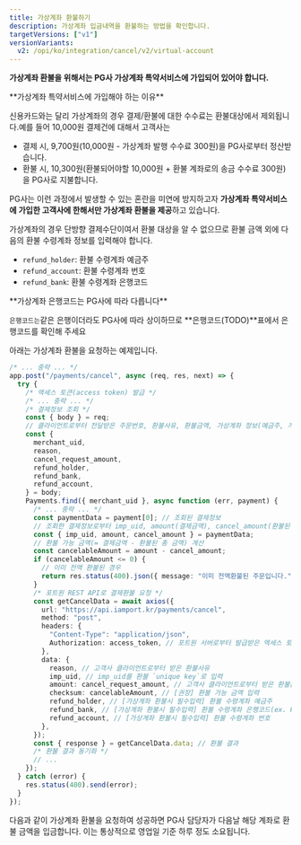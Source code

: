 ```yaml
---
title: 가상계좌 환불하기
description: 가상계좌 입금내역을 환불하는 방법을 확인합니다.
targetVersions: ["v1"]
versionVariants:
  v2: /opi/ko/integration/cancel/v2/virtual-account
---
```



**가상계좌 환불을 위해서는 PG사 **가상계좌 특약서비스**에 가입되어 있어야 합니다.**

<Hint style="info">
  **가상계좌 특약서비스에 가입해야 하는 이유**

  신용카드와는 달리 가상계좌의 경우 결제/환불에 대한 수수료는 환불대상에서 제외됩니다.예를 들어 10,000원 결제건에 대해서 고객사는

  - 결제 시, 9,700원(10,000원 - 가상계좌 발행 수수료 300원)을 PG사로부터 정산받습니다.
  - 환불 시, 10,300원(환불되어야할 10,000원 + 환불 계좌로의 송금 수수료 300원)을 PG사로 지불합니다.

  PG사는 이런 과정에서 발생할 수 있는 혼란을 미연에 방지하고자 **가상계좌 특약서비스에 가입한 고객사에 한해서만 가상계좌 환불을 제공**하고 있습니다.
</Hint>

가상계좌의 경우 단방향 결제수단이여서 환불 대상을 알 수 없으므로 환불 금액 외에 다음의 환불 수령계좌 정보를 입력해야 합니다.

- `refund_holder`: 환불 수령계좌 예금주
- `refund_account`: 환불 수령계좌 번호
- `refund_bank`: 환불 수령계좌 은행코드

<Hint style="info">
  **가상계좌 은행코드는 PG사에 따라 다릅니다**

  `은행코드는`같은 은행이더라도 PG사에 따라 상이하므로 **은행코드(TODO)**표에서 은행코드를 확인해 주세요
</Hint>

아래는 가상계좌 환불을 요청하는 예제입니다.

```ts title="Node.js"
/* ... 중략 ... */
app.post("/payments/cancel", async (req, res, next) => {
  try {
    /* 액세스 토큰(access token) 발급 */
    /* ... 중략 ... */
    /* 결제정보 조회 */
    const { body } = req;
    // 클라이언트로부터 전달받은 주문번호, 환불사유, 환불금액, 가상계좌 정보(예금주, 계좌번호, 은행코드)
    const {
      merchant_uid,
      reason,
      cancel_request_amount,
      refund_holder,
      refund_bank,
      refund_account,
    } = body;
    Payments.find({ merchant_uid }, async function (err, payment) {
      /* ... 중략 ... */
      const paymentData = payment[0]; // 조회된 결제정보
      // 조회한 결제정보로부터 imp_uid, amount(결제금액), cancel_amount(환불된 총 금액) 추출
      const { imp_uid, amount, cancel_amount } = paymentData;
      // 환불 가능 금액(= 결제금액 - 환불된 총 금액) 계산
      const cancelableAmount = amount - cancel_amount;
      if (cancelableAmount <= 0) {
        // 이미 전액 환불된 경우
        return res.status(400).json({ message: "이미 전액환불된 주문입니다." });
      }
      /* 포트원 REST API로 결제환불 요청 */
      const getCancelData = await axios({
        url: "https://api.iamport.kr/payments/cancel",
        method: "post",
        headers: {
          "Content-Type": "application/json",
          Authorization: access_token, // 포트원 서버로부터 발급받은 엑세스 토큰
        },
        data: {
          reason, // 고객사 클라이언트로부터 받은 환불사유
          imp_uid, // imp_uid를 환불 `unique key`로 입력
          amount: cancel_request_amount, // 고객사 클라이언트로부터 받은 환불금액
          checksum: cancelableAmount, // [권장] 환불 가능 금액 입력
          refund_holder, // [가상계좌 환불시 필수입력] 환불 수령계좌 예금주
          refund_bank, // [가상계좌 환불시 필수입력] 환불 수령계좌 은행코드(ex. KG이니시스의 경우 신한은행은 88번)
          refund_account, // [가상계좌 환불시 필수입력] 환불 수령계좌 번호
        },
      });
      const { response } = getCancelData.data; // 환불 결과
      /* 환불 결과 동기화 */
      // ...
    });
  } catch (error) {
    res.status(400).send(error);
  }
});
```

다음과 같이 가상계좌 환불을 요청하여 성공하면 PG사 담당자가 다음날 해당 계좌로 환불 금액을 입금합니다. 이는 통상적으로 영업일 기준 하루 정도 소요됩니다.

<Figure src="/gitbook-assets/ko/vbank-refund-process.png" caption="가상게좌 환불 FLOW" />
